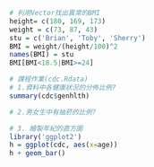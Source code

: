 ```{r}
# 利用Vector找出異常的BMI
height= c(180, 169, 173)
weight = c(73, 87, 43)
stu = c('Brian', 'Toby', 'Sherry')
BMI = weight/(height/100)^2
names(BMI) = stu
BMI[BMI<18.5|BMI>=24]
```

```{r}
# 課程作業(cdc.Rdata)
# 1.資料中各健康狀況的分佈比例?
summary(cdc$genhlth)

# 2.男女生中有抽菸的比例?

# 3. 繪製年紀的直方圖
library('ggplot2')
h = ggplot(cdc, aes(x=age))
h + geom_bar()

```

